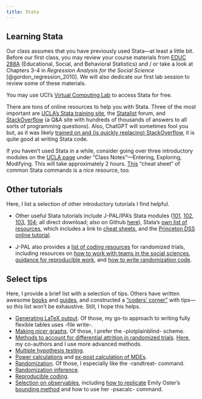 ```yaml
---
title: Stata
---
```


## Learning Stata

Our class assumes that you have previously used Stata---at least a little bit. Before our first class, you may review your course materials from [EDUC 288A](https://catalogue.uci.edu/search/?P=EDUC%2010) (Educational, Social, and Behavioral Statistics) and / or take a look at Chapters 3-4 in *Regression Analysis for the Social Science* [@gordon_regression_2010]. We will also dedicate our first lab session to review some of these materials.

You may use UCI's [Virtual Computing Lab](https://uci.apporto.com/) to access Stata for free. 

There are tons of online resources to help you with Stata. Three of the most important are [UCLA's Stata training site](https://stats.idre.ucla.edu/stata/seminars/notes15), the [Statalist](https://www.statalist.org/) forum, and  [StackOverflow](https://stackoverflow.com/) (a Q&A site with hundreds of thousands of answers to all sorts of programming questions). Also, ChatGPT will sometimes fool you but, as it was likely [trained on and (is quickly replacing) StackOverflow](https://www.linkedin.com/posts/tom-alder_the-irony-is-crushing-stack-overflows-activity-7099208596369903616-EQH6), it is quite good at writing Stata code.

If you haven't used Stata in a while, consider going over three introductory modules on the [UCLA page](https://stats.idre.ucla.edu/stata/seminars/notes15) under “Class Notes”—Entering, Exploring, Modifying.  This will take approximately 2 hours. [This](https://github.com/GeoCenter/StataTraining) "cheat sheet" of common Stata commands is a nice resource, too. 

## Other tutorials

Here, I list a selection of other introductory tutorials I find helpful. 

- Other useful Stata tutorials include J-PAL/IPA's Stata modules ([101](https://www.povertyactionlab.org/media/file-research-resource/stata-101), [102](https://www.povertyactionlab.org/media/file-research-resource/stata-102), [103](https://www.povertyactionlab.org/media/file-research-resource/stata-103), [104](https://www.povertyactionlab.org/media/file-research-resource/stata-104); all direct download; also on Github [here](https://github.com/PovertyAction/IPA-Stata-Trainings)), Stata's [own list of resources](https://www.stata.com/links/resources-for-learning-stata/), which includes a link to [cheat sheets](https://www.stata.com/bookstore/stata-cheat-sheets/), and the [Princeton DSS online tutorial](https://www.princeton.edu/~otorres/Stata/). 

- J-PAL also provides a [list of coding resources](https://www.povertyactionlab.org/resource/coding-resources-randomized-evaluations) for randomized trials, including resources on [how to work with teams in the social sciences](https://www.povertyactionlab.org/resource/coding-resources-randomized-evaluations#section-coding-with-teams-working-in-the-social-sciences), [guidance for reproducible work](https://www.povertyactionlab.org/resource/coding-resources-randomized-evaluations#section-guidance-for-reproducible-coding), and [how to write randomization code](https://www.povertyactionlab.org/resource/coding-resources-randomized-evaluations#section-writing-randomization-code).   

## Select tips

Here, I provide a brief list with a selection of tips. Others have written awesome [books](https://www.toddrjones.com/book/QuickStataTips.pdf) and [guides](https://medium.com/the-stata-guide), and constructed a ["coders' corner"](https://www.csae.ox.ac.uk/coders-corner) with tips---so this list won't be exhaustive. Still, I hope this helps. 

- [Generating LaTeX output](https://lukestein.github.io/stata-latex-workflows/). Of those, my go-to approach to writing fully flexible tables uses -file write-.
- [Making nicer graphs](https://www.danbischof.com/blog/2021/STATAFigureSchemes/). Of those, I prefer the -plotplainblind- scheme.
- [Methods to account for differential attrition in randomized trials](https://www.povertyactionlab.org/resource/data-analysis#section-threats). [Here](https://onlinelibrary.wiley.com/doi/10.1002/pam.22533), my co-authors and I use more advanced methods.
- [Multiple hypothesis testing](https://www.povertyactionlab.org/resource/coding-resources-randomized-evaluations#section-guidance-for-reproducible-coding).
- [Power calculations](https://dimewiki.worldbank.org/Power_Calculations_in_Stata) and [ex-post calculation of MDEs](https://owenozier.github.io/posts/2019/06/blog-post-ex-post-mde/).
- [Randomization](https://www.povertyactionlab.org/resource/coding-resources-randomized-evaluations#section-writing-randomization-code). Of those, I especially like the -randtreat- command.
- [Randomization inference](https://blogs.worldbank.org/impactevaluations/finally-way-do-easy-randomization-inference-stata).
- [Reproducible coding](https://www.povertyactionlab.org/resource/coding-resources-randomized-evaluations#section-guidance-for-reproducible-coding).
- [Selection on observables](http://economics.ozier.com/econ626/), including [how to replicate](http://economics.ozier.com/econ626/act/econ626-2019-L6-A1-coef-stability-answers.do) Emily Oster's [bounding method](https://www.tandfonline.com/doi/full/10.1080/07350015.2016.1227711) and how to use her -psacalc- command.


